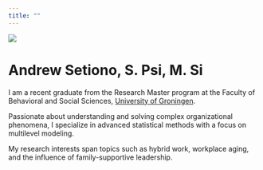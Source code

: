 ```yaml
---
title: ""
---
```


::: {layout="[30, 70]" .profile-header}

![](img/profile_pic.jpg){.profile-pic}

# Andrew Setiono, S. Psi, M. Si 

I am a recent graduate from the Research Master program at the Faculty of Behavioral and Social Sciences, [University of Groningen](https://www.rug.nl/masters/behavioural-and-social-sciences-research/). 

Passionate about understanding and solving complex organizational phenomena, 
I specialize in advanced statistical methods with a focus on multilevel modeling. 

My research interests span topics such as hybrid work, workplace aging, and the influence of family-supportive leadership.

:::

